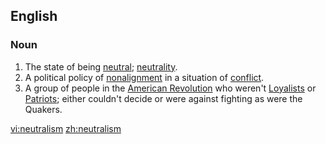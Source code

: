 ==English==

===Noun===
{{en-noun|-}}

# The state of being [[neutral]]; [[neutrality]].
# A political policy of [[nonalignment]] in a situation of [[conflict]].
# A group of people in the [[American Revolution]] who weren't [[Loyalists]] or [[Patriots]]; either couldn't decide or were against fighting as were the Quakers.

[[vi:neutralism]]
[[zh:neutralism]]